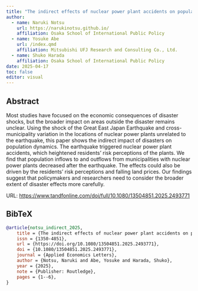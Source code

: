 ```yaml
---
title: "The indirect effects of nuclear power plant accidents on population dynamics"
author: 
  - name: Naruki Notsu
    url: https://narukinotsu.github.io/
    affiliation: Osaka School of International Public Policy
  - name: Yosuke Abe
    url: /index.qmd
    affiliation: Mitsubishi UFJ Research and Consulting Co., Ltd.
  - name: Shuko Harada
    affiliation: Osaka School of International Public Policy
date: 2025-04-17
toc: false
editor: visual
---
```


## Abstract

Most studies have focused on the economic consequences of disaster shocks, but the broader impact on areas outside the disaster remains unclear. Using the shock of the Great East Japan Earthquake and cross-municipality variation in the locations of nuclear power plants unrelated to the earthquake, this paper shows the indirect impact of disasters on population dynamics. The earthquake triggered nuclear power plant accidents, which heightened residents’ risk perceptions of the plants. We find that population inflows to and outflows from municipalities with nuclear power plants decreased after the earthquake. The effects could also be driven by the residents’ risk perceptions and falling land prices. Our findings suggest that policymakers and researchers need to consider the broader extent of disaster effects more carefully.

URL: <https://www.tandfonline.com/doi/full/10.1080/13504851.2025.2493771>

## BibTeX

``` bibtex
@article{notsu_indirect_2025,
    title = {The indirect effects of nuclear power plant accidents on population dynamics},
    issn = {1350-4851},
    url = {https://doi.org/10.1080/13504851.2025.2493771},
    doi = {10.1080/13504851.2025.2493771},
    journal = {Applied Economics Letters},
    author = {Notsu, Naruki and Abe, Yosuke and Harada, Shuko},
    year = {2025},
    note = {Publisher: Routledge},
    pages = {1--6},
}
```
